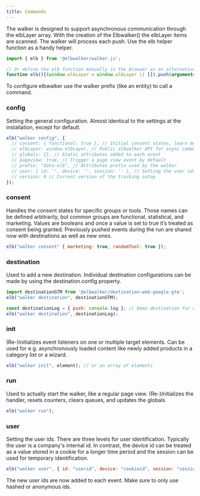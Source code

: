 ```yaml
---
title: Commands
---
```


The walker is designed to support asynchronous communication through the elbLayer array. With the creation of the Elbwalker() the elbLayer items are scanned. The walker will process each push. Use the elb helper function as a handy helper.

```js
import { elb } from '@elbwalker/walker.js';

// Or define the elb function manually in the browser as an alternative
function elb(){(window.elbLayer = window.elbLayer || []).push(arguments);}
```

To configure elbwalker use the walker prefix (like an entity) to call a command.

### config

Setting the general configuration. Almost identical to the settings at the installation, except for default. 

```js
elb("walker config", {
  // consent: { functional: true }, // Initial consent states, learn more under consent
  // elbLayer: window.elbLayer, // Public elbwalker API for async communication (only prior run)
  // globals: {}, // Static attributes added to each event
  // pageview: true, // Trigger a page view event by default
  // prefix: "data-elb", // Attributes prefix used by the walker
  // user: { id: '', device: '', session: '' }, // Setting the user ids
  // version: 0 // Current version of the tracking setup
});
```

### consent

Handles the consent states for specific groups or tools. Those names can be defined arbitrarily, but common groups are functional, statistical, and marketing. Values are booleans and once a value is set to true it’s treated as consent being granted. Previously pushed events during the run are shared now with destinations as well as new ones.

```js
elb("walker consent" { marketing: true, randomTool: true });
```

### destination

Used to add a new destination. Individual destination configurations can be made by using the destination.config property.

```js
import destinationGTM from '@elbwalker/destination-web-google-gtm';
elb("walker destination", destinationGTM);

const destinationLog = { push: console.log }; // Demo destination for console.log
elb("walker destination", destinationLog);
```

### init

(Re-)initializes event listeners on one or multiple target elements. Can be used for e.g. asynchronously loaded content like newly added products in a category list or a wizard.

```js
elb("walker init", element); // or an array of elements
```

### run

Used to actually start the walker, like a regular page view. (Re-)Initializes the handler, resets counters, clears queues, and updates the globals

```js
elb("walker run");
```

### user

Setting the user ids. There are three levels for user identification. Typically the user is a company's internal id. In contrast, the device id can be treated as a value stored in a cookie for a longer time period and the session can be used for temporary identification.

```js
elb("walker user", { id: "userid", device: "cookieid", session: "sessionid" });
```

The new user ids are now added to each event. Make sure to only use hashed or anonymous ids.